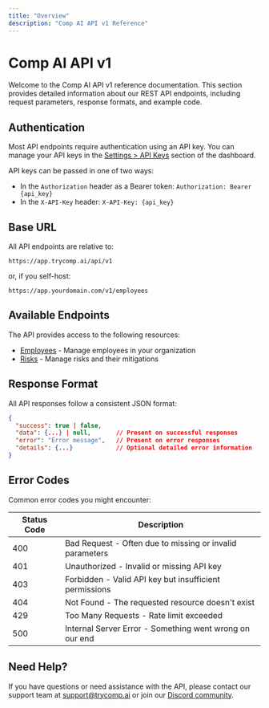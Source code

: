 ```yaml
---
title: "Overview"
description: "Comp AI API v1 Reference"
---
```


# Comp AI API v1

Welcome to the Comp AI API v1 reference documentation. This section provides detailed information about our REST API endpoints, including request parameters, response formats, and example code.

## Authentication

Most API endpoints require authentication using an API key. You can manage your API keys in the [Settings > API Keys](https://app.trycomp.ai/settings/api-keys) section of the dashboard.

API keys can be passed in one of two ways:

- In the `Authorization` header as a Bearer token: `Authorization: Bearer {api_key}`
- In the `X-API-Key` header: `X-API-Key: {api_key}`

## Base URL

All API endpoints are relative to:

```
https://app.trycomp.ai/api/v1
```

or, if you self-host:

```
https://app.yourdomain.com/v1/employees
```

## Available Endpoints

The API provides access to the following resources:

- [Employees](/api-reference/v1/employees) - Manage employees in your organization
- [Risks](/api-reference/v1/risks) - Manage risks and their mitigations

## Response Format

All API responses follow a consistent JSON format:

```json
{
  "success": true | false,
  "data": {...} | null,       // Present on successful responses
  "error": "Error message",   // Present on error responses
  "details": {...}            // Optional detailed error information
}
```

## Error Codes

Common error codes you might encounter:

| Status Code | Description                                              |
| ----------- | -------------------------------------------------------- |
| 400         | Bad Request - Often due to missing or invalid parameters |
| 401         | Unauthorized - Invalid or missing API key                |
| 403         | Forbidden - Valid API key but insufficient permissions   |
| 404         | Not Found - The requested resource doesn't exist         |
| 429         | Too Many Requests - Rate limit exceeded                  |
| 500         | Internal Server Error - Something went wrong on our end  |

## Need Help?

If you have questions or need assistance with the API, please contact our support team at [support@trycomp.ai](mailto:hello@trycomp.ai) or join our [Discord community](https://discord.gg/compai).
